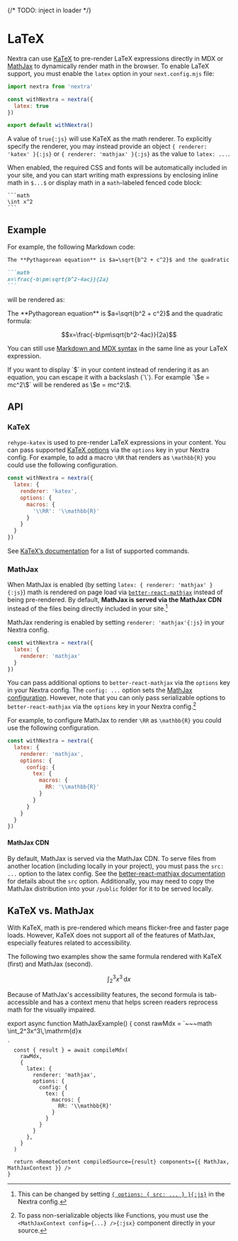 
{/* TODO: inject in loader */}


# LaTeX

Nextra can use [KaTeX](https://katex.org) to pre-render LaTeX expressions directly in MDX or [MathJax](https://mathjax.org) to
dynamically render math in the browser.
To enable LaTeX support, you must enable the `latex` option in your `next.config.mjs` file:

```js filename="next.config.mjs" {4}
import nextra from 'nextra'

const withNextra = nextra({
  latex: true
})

export default withNextra()
```

A value of `true{:js}` will use KaTeX as the math renderer. To explicitly specify the renderer, you may instead provide an
object `{ renderer: 'katex' }{:js}` or `{ renderer: 'mathjax' }{:js}` as the value to `latex: ...`.

When enabled, the required CSS and fonts will be automatically included in your site,
and you can start writing math expressions by enclosing inline math in `$...$` or display math in a `math`-labeled fenced code block:

~~~mdx
```math
\int x^2
```
~~~

## Example

For example, the following Markdown code:

~~~md filename="page.md"
The **Pythagorean equation** is $a=\sqrt{b^2 + c^2}$ and the quadratic formula:

```math
x=\frac{-b\pm\sqrt{b^2-4ac}}{2a}
```
~~~

will be rendered as:

<div className="mt-6 rounded-xl border border-gray-200 p-4 dark:border-gray-900">
  The **Pythagorean equation** is $a=\sqrt{b^2 + c^2}$ and the quadratic formula:

  ```math
  x=\frac{-b\pm\sqrt{b^2-4ac}}{2a}
  ```
</div>

You can still use [Markdown and MDX syntax](../markdown) in the same line as your LaTeX expression.

<Callout>
  If you want to display `$` in your content instead of rendering it as an
  equation, you can escape it with a backslash (`\`). For example `\$e = mc^2\$`
  will be rendered as \$e = mc^2\$.
</Callout>

## API

### KaTeX

`rehype-katex` is used to pre-render LaTeX expressions in your content. You can pass
supported [KaTeX options](https://katex.org/docs/options) via the `options` key in
your Nextra config. For example, to add a macro `\RR` that renders as `\mathbb{R}` you could
use the following configuration.

```js filename="next.config.mjs" {4-8}
const withNextra = nextra({
  latex: {
    renderer: 'katex',
    options: {
      macros: {
        '\\RR': '\\mathbb{R}'
      }
    }
  }
})
```

See [KaTeX’s documentation](https://katex.org/docs/supported) for a list of supported commands.

### MathJax

When MathJax is enabled (by setting `latex: { renderer: 'mathjax' }{:js}`) math is rendered on page load via
[`better-react-mathjax`](https://github.com/fast-reflexes/better-react-mathjax) instead of being pre-rendered.
By default, **MathJax is served via the MathJax CDN** instead of the files being directly included in your site.[^1]

[^1]: This can be changed by setting [`{ options: { src: ... } }{:js}`](https://github.com/fast-reflexes/better-react-mathjax#src-string--undefined) in the Nextra config.

MathJax rendering is enabled by setting `renderer: 'mathjax'{:js}` in your Nextra config.

```js filename="next.config.mjs" {3}
const withNextra = nextra({
  latex: {
    renderer: 'mathjax'
  }
})
```

You can pass additional options to `better-react-mathjax` via the `options` key in your Nextra config. The `config: ...` option sets the
[MathJax configuration](https://docs.mathjax.org/en/latest/options/index.html). However, note that you can only pass serializable
options to `better-react-mathjax` via the `options` key in your Nextra config.[^2]

[^2]: To pass non-serializable objects like Functions, you must use the `<MathJaxContext config={...} />{:jsx}` component directly in your source.

For example, to configure MathJax to render `\RR` as `\mathbb{R}` you could use the following configuration.

```js filename="next.config.mjs" {4-12}
const withNextra = nextra({
  latex: {
    renderer: 'mathjax',
    options: {
      config: {
        tex: {
          macros: {
            RR: '\\mathbb{R}'
          }
        }
      }
    }
  }
})
```

#### MathJax CDN

By default, MathJax is served via the MathJax CDN. To serve files from another location (including locally in your project), you
must pass the `src: ...` option to the latex config. See the [better-react-mathjax documentation](https://github.com/fast-reflexes/better-react-mathjax#src-string--undefined)
for details about the `src` option. Additionally, you may need to copy the MathJax distribution into your `/public` folder for it to be served locally.

## KaTeX vs. MathJax

With KaTeX, math is pre-rendered which means flicker-free and faster page loads. However, KaTeX does not support all of the features
of MathJax, especially features related to accessibility.

The following two examples show the same formula rendered with KaTeX (first) and MathJax (second).

```math
\int_2^3x^3\,\mathrm{d}x

```

<MathJaxExample />

Because of MathJax's accessibility features, the second formula is tab-accessible and has a context menu that helps screen readers reprocess math for the visually impaired.


export async function MathJaxExample() {
  const rawMdx = `~~~math
\\int_2^3x^3\\,\\mathrm{d}x
~~~
`
  const { result } = await compileMdx(
    rawMdx,
    {
      latex: {
        renderer: 'mathjax',
        options: {
          config: {
            tex: {
              macros: {
                RR: '\\mathbb{R}'
              }
            }
          }
        }
      },
    }
  )

  return <RemoteContent compiledSource={result} components={{ MathJax, MathJaxContext }} />
}
